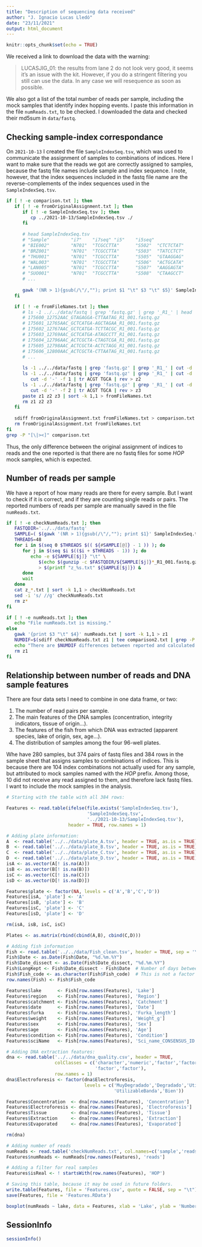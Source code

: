 ```yaml
---
title: "Description of sequencing data received"
author: "J. Ignacio Lucas Lledó"
date: "23/11/2021"
output: html_document
---
```


```r
knitr::opts_chunk$set(echo = TRUE)
```

We received a link to download the data with the warning:

> LUCASJIG_01: the results from lane 2 do not look very good,
> it seems it's an issue with the kit. However, if you do a
> stringent filtering you still can use the data. In any case
> we will resequence as soon as possible.

We also got a list of the total number of reads per sample, including the
mock samples that identify index hopping events. I paste this information
in the file `numReads.txt`, to be checked. I downloaded the data and checked
their md5sum in `data/fastq`.

## Checking sample-index correspondance

On `2021-10-13` I created the file `SampleIndexSeq.tsv`, which was used to
communicate the assignment of samples to combinations of indices. Here I want
to make sure that the reads we got are correctly assigned to samples, because
the fastq file names include sample and index sequence. I note, however, that
the index sequences included in the fastq file name are the reverse-complements
of the index sequences used in the `SampleIndexSeq.tsv`.

```bash
if [ ! -e comparison.txt ]; then
   if [ ! -e fromOriginalAssignment.txt ]; then
      if [ ! -e SampleIndexSeq.tsv ]; then
         cp ../2021-10-13/SampleIndexSeq.tsv ./
      fi
      
      # head SampleIndexSeq.tsv
      # "Sample"        "i7"    "i7seq" "i5"    "i5seq"
      # "BIE002"        "N701"  "TCGCCTTA"      "S502"  "CTCTCTAT"
      # "BRZ001"        "N701"  "TCGCCTTA"      "S503"  "TATCCTCT"
      # "THU001"        "N701"  "TCGCCTTA"      "S505"  "GTAAGGAG"
      # "WAL003"        "N701"  "TCGCCTTA"      "S506"  "ACTGCATA"
      # "LAN005"        "N701"  "TCGCCTTA"      "S507"  "AAGGAGTA"
      # "SUO001"        "N701"  "TCGCCTTA"      "S508"  "CTAAGCCT"
      # ...
      
      gawk '(NR > 1){gsub(/\"/,""); print $1 "\t" $3 "\t" $5}' SampleIndexSeq.tsv | sort -k 1,1 > fromOriginalAssignment.txt
   fi

   if [ ! -e fromFileNames.txt ]; then
      # ls -1 ../../data/fastq | grep 'fastq.gz' | grep '_R1_' | head
      # 175600_12752AAC_GTAGAGGA-CTTAATAG_R1_001.fastq.gz
      # 175601_12765AAC_GCTCATGA-AGCTAGAA_R1_001.fastq.gz
      # 175602_12767AAC_GCTCATGA-TCTTACGC_R1_001.fastq.gz
      # 175603_12769AAC_GCTCATGA-ATAGCCTT_R1_001.fastq.gz
      # 175604_12796AAC_ACTCGCTA-CTAGTCGA_R1_001.fastq.gz
      # 175605_12798AAC_ACTCGCTA-ACTCTAGG_R1_001.fastq.gz
      # 175606_12800AAC_ACTCGCTA-CTTAATAG_R1_001.fastq.gz
      # ...
      
      ls -1 ../../data/fastq | grep 'fastq.gz' | grep '_R1_' | cut -d '_' -f 1 > z1
      ls -1 ../../data/fastq | grep 'fastq.gz' | grep '_R1_' | cut -d '_' -f 3 | \
         cut -d '-' -f 1 | tr ACGT TGCA | rev > z2
      ls -1 ../../data/fastq | grep 'fastq.gz' | grep '_R1_' | cut -d '_' -f 3 | \
         cut -d '-' -f 2 | tr ACGT TGCA | rev > z3
      paste z1 z2 z3 | sort -k 1,1 > fromFileNames.txt
      rm z1 z2 z3
   fi
   
   sdiff fromOriginalAssignment.txt fromFileNames.txt > comparison.txt
   rm fromOriginalAssignment.txt fromFileNames.txt
fi
grep -P "[\|><]" comparison.txt
```

Thus, the only difference between the original assignment of indices to reads and the
one reported is that there are no fastq files for some *HOP* mock samples, which is
expected.

## Number of reads per sample

We have a report of how many reads are there for every sample. But I want to check if
it is correct, and if they are counting single reads or pairs. The reported numbers
of reads per sample are manually saved in the file `numReads.txt`.

```bash
if [ ! -e checkNumReads.txt ]; then
   FASTQDIR='../../data/fastq'
   SAMPLE=( $(gawk '(NR > 1){gsub(/\"/,""); print $1}' SampleIndexSeq.tsv | sort) )
   THREADS=48
   for i in $(seq 0 $THREADS $(( ${#SAMPLE[@]} - 1 )) ); do
      for j in $(seq $i $(($i + $THREADS - 1)) ); do
         echo -e ${SAMPLE[$j]} "\t" \
            $(echo $(gunzip -c $FASTQDIR/${SAMPLE[$j]}*_R1_001.fastq.gz 2> /dev/null | wc -l) "/4" | bc) \
            > $(printf "z_%s.txt" ${SAMPLE[$j]}) &
      done
      wait
   done
   cat z_*.txt | sort -k 1,1 > checkNumReads.txt
   sed -i 's/ //g' checkNumReads.txt
   rm z*
fi

if [ ! -e numReads.txt ]; then
   echo "File numReads.txt is missing."
else
   gawk '{print $3 "\t" $4}' numReads.txt | sort -k 1,1 > z1
   NUMDIF=$(sdiff checkNumReads.txt z1 | tee comparison2.txt | grep -P "[\|<>]" | wc -l)
   echo "There are $NUMDIF differences between reported and calculated read counts."
   rm z1
fi
```

## Relationship between number of reads and DNA sample features

There are four data sets I need to combine in one data frame, or two:

1. The number of read pairs per sample.
2. The main features of the DNA samples (concentration, integrity indicators, tissue of origin...).
3. The features of the fish from which DNA was extracted (apparent species, lake of origin, sex, age...).
4. The distribution of samples among the four 96-well plates.

Whe have 280 samples, but 374 pairs of fastq files and 384 rows in the sample sheet
that assigns samples to combinations of indices. This is because there are 104
index combinations not actually used for any sample, but attributed to mock
samples named with the *HOP* prefix. Among those, 10 did not receive any read
assigned to them, and therefore lack fastq files. I want to include the mock
samples in the analysis.

```r
# Starting with the table with all 384 rows:

Features <- read.table(ifelse(file.exists('SampleIndexSeq.tsv'),
                              'SampleIndexSeq.tsv',
                              '../2021-10-13/SampleIndexSeq.tsv'),
                       header = TRUE, row.names = 1)

# Adding plate information:
A  <- read.table('../../data/plate_A.tsv', header = TRUE, as.is = TRUE)
B  <- read.table('../../data/plate_B.tsv', header = TRUE, as.is = TRUE)
C  <- read.table('../../data/plate_C.tsv', header = TRUE, as.is = TRUE)
D  <- read.table('../../data/plate_D.tsv', header = TRUE, as.is = TRUE)
isA <- as.vector(A[! is.na(A)])
isB <- as.vector(B[! is.na(B)])
isC <- as.vector(C[! is.na(C)])
isD <- as.vector(D[! is.na(D)])

Features$plate <- factor(NA, levels = c('A','B','C','D'))
Features[isA, 'plate'] <- 'A'
Features[isB, 'plate'] <- 'B'
Features[isC, 'plate'] <- 'C'
Features[isD, 'plate'] <- 'D'

rm(isA, isB, isC, isC)

Plates <- as.matrix(rbind(cbind(A,B), cbind(C,D)))

# Adding fish information
Fish <- read.table('../../data/Fish_clean.tsv', header = TRUE, sep = '\t')
Fish$Date <- as.Date(Fish$Date, "%d.%m.%Y")
Fish$Date_dissect <- as.Date(Fish$Date_dissect, "%d.%m.%Y")
Fish$LongKept <- Fish$Date_dissect - Fish$Date  # Number of days between catchment and dissection
Fish$Fish_code <- as.character(Fish$Fish_code)  # This is not a factor
row.names(Fish) <- Fish$Fish_code

Features$lake      <- Fish[row.names(Features), 'Lake']
Features$region    <- Fish[row.names(Features), 'Region']
Features$catchment <- Fish[row.names(Features), 'Catchment']
Features$date      <- Fish[row.names(Features), 'Date']
Features$furka     <- Fish[row.names(Features), 'Furka_length']
Features$weight    <- Fish[row.names(Features), 'Weight_g']
Features$sex       <- Fish[row.names(Features), 'Sex']
Features$age       <- Fish[row.names(Features), 'Age']
Features$condition <- Fish[row.names(Features), 'Condition']
Features$sciName   <- Fish[row.names(Features), 'Sci_name_CONSENSUS_ID']

# Adding DNA extraction features:
dna <- read.table('../../data/dna_quality.csv', header = TRUE,
                  colClasses = c('character','numeric','factor','factor',
                                 'factor','factor'),
                  row.names = 1)
dna$Electroforesis <- factor(dna$Electroforesis,
                             levels = c('MuyDegradado','Degradado','Utilizable',
                                        'UtilizableBanda','Bien'))

Features$Concentration  <- dna[row.names(Features), 'Concentration']
Features$Electroforesis <- dna[row.names(Features), 'Electroforesis']
Features$Tissue         <- dna[row.names(Features), 'Tissue']
Features$Extraction     <- dna[row.names(Features), 'Extraction']
Features$Evaporated     <- dna[row.names(Features), 'Evaporated']

rm(dna)

# Adding number of reads
numReads <- read.table('checkNumReads.txt', col.names=c('sample','reads'), row.names=1)
Features$numReads <- numReads[row.names(Features), 'reads']

# Adding a filter for real samples
Features$isReal <- ! startsWith(row.names(Features), 'HOP')

# Saving this table, because it may be used in future folders.
write.table(Features, file = 'Features.csv', quote = FALSE, sep = "\t")
save(Features, file = 'Features.RData')

boxplot(numReads ~ lake, data = Features, xlab = 'Lake', ylab = 'Number of reads per sample')
```

## SessionInfo

```r
sessionInfo()
```